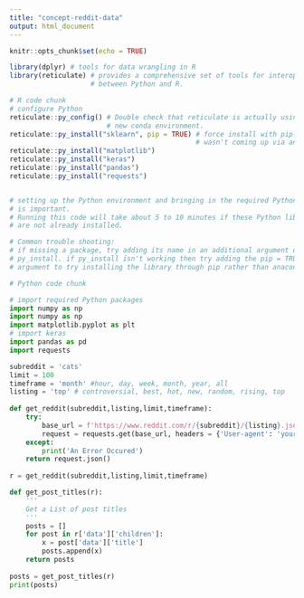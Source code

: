 ```yaml
---
title: "concept-reddit-data"
output: html_document
---
```


```r
knitr::opts_chunk$set(echo = TRUE)
```


```r
library(dplyr) # tools for data wrangling in R
library(reticulate) # provides a comprehensive set of tools for interoperability 
                    # between Python and R.
```
```r
# R code chunk
# configure Python
reticulate::py_config() # Double check that reticulate is actually using a 
                        # new conda environment.
reticulate::py_install("sklearn", pip = TRUE) # force install with pip. sklearn
                                              # wasn't coming up via anaconda.
reticulate::py_install("matplotlib")
reticulate::py_install("keras")
reticulate::py_install("pandas")
reticulate::py_install("requests")


# setting up the Python environment and bringing in the required Python packages 
# is important.
# Running this code will take about 5 to 10 minutes if these Python libraries
# are not already installed.

# Common trouble shooting:
# if missing a package, try adding its name in an additional argument of 
# py_install. if py_install isn't working then try adding the pip = TRUE
# argument to try installing the library through pip rather than anaconda.
```


```python
# Python code chunk

# import required Python packages
import numpy as np
import numpy as np
import matplotlib.pyplot as plt
# import keras
import pandas as pd
import requests

```


```python


 
subreddit = 'cats'
limit = 100
timeframe = 'month' #hour, day, week, month, year, all
listing = 'top' # controversial, best, hot, new, random, rising, top
 
def get_reddit(subreddit,listing,limit,timeframe):
    try:
        base_url = f'https://www.reddit.com/r/{subreddit}/{listing}.json?limit={limit}&t={timeframe}'
        request = requests.get(base_url, headers = {'User-agent': 'yourbot'})
    except:
        print('An Error Occured')
    return request.json()
 
r = get_reddit(subreddit,listing,limit,timeframe)

```

```python

def get_post_titles(r):
    '''
    Get a List of post titles
    '''
    posts = []
    for post in r['data']['children']:
        x = post['data']['title']
        posts.append(x)
    return posts
 
posts = get_post_titles(r)
print(posts)

```